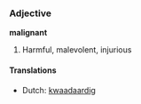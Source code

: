 === Adjective ===
'''malignant'''
# Harmful, malevolent, injurious

==== Translations ====
*Dutch: [[kwaadaardig]]